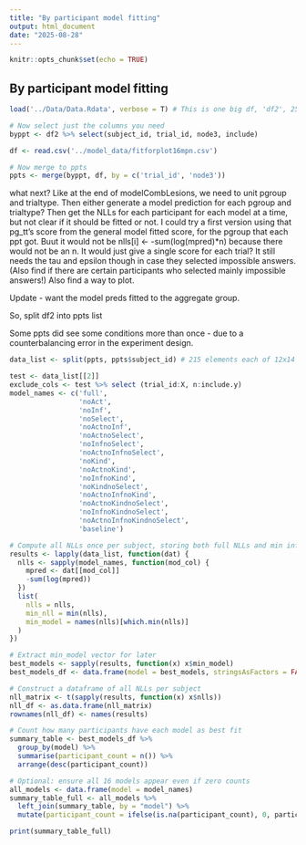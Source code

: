 ```yaml
---
title: "By participant model fitting"
output: html_document
date: "2025-08-28"
---
```


```r
knitr::opts_chunk$set(echo = TRUE)
```

## By participant model fitting


```r
load('../Data/Data.Rdata', verbose = T) # This is one big df, 'df2', 2580, of 215 ppts

# Now select just the columns you need
byppt <- df2 %>% select(subject_id, trial_id, node3, include)
```

```r
df <- read.csv('../model_data/fitforplot16mpn.csv') 

# Now merge to ppts
ppts <- merge(byppt, df, by = c('trial_id', 'node3'))
```

what next? 
Like at the end of modelCombLesions, we need to unit pgroup and trialtype. 
Then either generate a model prediction for each pgroup and trialtype?
Then get the NLLs for each participant for each model at a time, but not clear if it should be fitted or not.
I could try a first version using that pg_tt's score from the general model fitted score, for the pgroup that each ppt got.
Buut it would not be nlls[i] <-  -sum(log(mpred)*n) because there would not be an n. It would just give a single score for each trial? It still needs the tau and epsilon though in case they selected impossible answers.
(Also find if there are certain participants who selected mainly impossible answers!)
Also find a way to plot.

Update - want the model preds fitted to the aggregate group. 

So, split df2 into ppts list

Some ppts did see some conditions more than once - due to a counterbalancing error in the experiment design.

```r
data_list <- split(ppts, ppts$subject_id) # 215 elements each of 12x14

test <- data_list[[2]]
exclude_cols <- test %>% select (trial_id:X, n:include.y)
model_names <- c('full', 
                 'noAct', 
                 'noInf', 
                 'noSelect', 
                 'noActnoInf', 
                 'noActnoSelect', 
                 'noInfnoSelect', 
                 'noActnoInfnoSelect',
                 'noKind', 
                 'noActnoKind', 
                 'noInfnoKind', 
                 'noKindnoSelect', 
                 'noActnoInfnoKind', 
                 'noActnoKindnoSelect', 
                 'noInfnoKindnoSelect', 
                 'noActnoInfnoKindnoSelect',
                 'baseline')  

# Compute all NLLs once per subject, storing both full NLLs and min info together
results <- lapply(data_list, function(dat) {
  nlls <- sapply(model_names, function(mod_col) {
    mpred <- dat[[mod_col]]
    -sum(log(mpred))
  })
  list(
    nlls = nlls,
    min_nll = min(nlls),
    min_model = names(nlls)[which.min(nlls)]
  )
})

# Extract min_model vector for later
best_models <- sapply(results, function(x) x$min_model)
best_models_df <- data.frame(model = best_models, stringsAsFactors = FALSE)

# Construct a dataframe of all NLLs per subject
nll_matrix <- t(sapply(results, function(x) x$nlls))
nll_df <- as.data.frame(nll_matrix)
rownames(nll_df) <- names(results)


```

```r
# Count how many participants have each model as best fit
summary_table <- best_models_df %>%
  group_by(model) %>%
  summarise(participant_count = n()) %>%
  arrange(desc(participant_count))

# Optional: ensure all 16 models appear even if zero counts
all_models <- data.frame(model = model_names)
summary_table_full <- all_models %>%
  left_join(summary_table, by = "model") %>%
  mutate(participant_count = ifelse(is.na(participant_count), 0, participant_count))

print(summary_table_full)

```